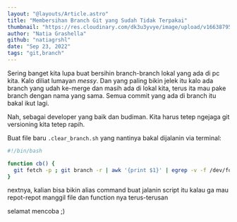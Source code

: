 ```yaml
---
layout: "@layouts/Article.astro"
title: "Membersihan Branch Git yang Sudah Tidak Terpakai"
thumbnail: "https://res.cloudinary.com/dk3u3yvye/image/upload/v1663879540/clean_git_branch.webp"
author: "Natia Grashella"
github: "natiagrshl"
date: "Sep 23, 2022"
tags: "git,branch"
---
```


Sering banget kita lupa buat bersihin branch-branch lokal yang ada di pc kita. Kalo diliat lumayan _messy_. Dan yang paling bikin jelek itu kalo ada branch yang udah ke-merge dan masih ada di lokal kita, terus ita mau pake branch dengan nama yang sama. Semua commit yang ada di branch itu bakal ikut lagi.

Nah, sebagai developer yang baik dan budiman. Kita harus tetep ngejaga git versioning kita tetep rapih.

Buat file baru `.clear_branch.sh` yang nantinya bakal dijalanin via terminal:

```bash
#!/bin/bash

function cb() {
  git fetch -p ; git branch -r | awk '{print $1}' | egrep -v -f /dev/fd/0 <(git branch -vv | grep origin) | awk '{print $1}' | xargs git branch -D
}
```

nextnya, kalian bisa bikin alias command buat jalanin script itu kalau ga mau repot-repot manggil file dan function nya terus-terusan

selamat mencoba ;)
